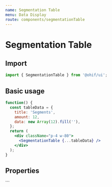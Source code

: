 ```yaml
---
name: Segmentation Table
menu: Data Display
route: components/segmentationTable
---
```



# Segmentation Table

## Import

```javascript
import { SegmentationTable } from '@ohif/ui';
```

## Basic usage

```jsx live
function() {
  const tableData = {
    title: 'Segments',
    amount: 12,
    data: new Array(12).fill(''),
  };
  return (
    <div className="p-4 w-80">
      <SegmentationTable {...tableData} />
    </div>
  );
}
```

## Properties

<Props of={SegmentationTable} />
```
